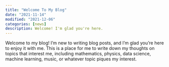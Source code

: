 ```yaml
---
title: "Welcome To My Blog"
date: "2021-11-14"
modified: "2021-12-06"
categories: [news]
description: Welcome! I'm glad you're here.
---
```


Welcome to my blog! I'm new to writing blog posts, and I'm glad you're here to
enjoy it with me.  This is a place for me to write down my thoughts on topics
that interest me, including mathematics, physics, data science, machine
learning, music, or whatever topic piques my interest.
